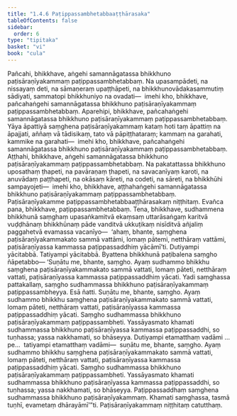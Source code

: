 ```yaml
---
title: "1.4.6 Paṭippassambhetabbaaṭṭhārasaka"
tableOfContents: false
sidebar:
  order: 6
type: "tipitaka"
basket: "vi"
book: "cula"
---
```



<DynamicBreadcrumb />

<Division number="44" book="cula" e="ch" v="4" p="46">

<Paragraph number="203" book="cula">
Pañcahi, bhikkhave, aṅgehi samannāgatassa bhikkhuno paṭisāraṇīyakammaṃ paṭippassambhetabbaṃ. Na upasampādeti, na nissayaṃ deti, na sāmaṇeraṃ upaṭṭhāpeti, na bhikkhunovādakasammutiṃ sādiyati, sammatopi bhikkhuniyo na ovadati—  imehi kho, bhikkhave, pañcahaṅgehi samannāgatassa bhikkhuno paṭisāraṇīyakammaṃ paṭippassambhetabbaṃ.
</Paragraph>

<Paragraph number="204" book="cula">
Aparehipi, bhikkhave, pañcahaṅgehi samannāgatassa bhikkhuno paṭisāraṇīyakammaṃ paṭippassambhetabbaṃ. Yāya āpattiyā saṃghena paṭisāraṇīyakammaṃ kataṃ hoti taṃ āpattiṃ na āpajjati, aññaṃ vā tādisikaṃ, tato vā pāpiṭṭhataraṃ; kammaṃ na garahati, kammike na garahati—  imehi kho, bhikkhave, pañcahaṅgehi samannāgatassa bhikkhuno paṭisāraṇīyakammaṃ paṭippassambhetabbaṃ.
</Paragraph>

<Paragraph number="205" book="cula">
Aṭṭhahi, bhikkhave, aṅgehi samannāgatassa bhikkhuno paṭisāraṇīyakammaṃ paṭippassambhetabbaṃ. Na pakatattassa bhikkhuno uposathaṃ ṭhapeti, na pavāraṇaṃ ṭhapeti, na savacanīyaṃ karoti, na anuvādaṃ paṭṭhapeti, na okāsaṃ kāreti, na codeti, na sāreti, na bhikkhūhi sampayojeti—  imehi kho, bhikkhave, aṭṭhahaṅgehi samannāgatassa bhikkhuno paṭisāraṇīyakammaṃ paṭippassambhetabbaṃ.

</Paragraph>
</Division>

<Paragraph number="206" type="center" book="cula">
Paṭisāraṇīyakamme paṭippassambhetabbaaṭṭhārasakaṃ niṭṭhitaṃ.


</Paragraph>

<Division number="45" book="cula" e="ch" v="4" p="46">

<Paragraph number="207" book="cula">
Evañca pana, bhikkhave, paṭippassambhetabbaṃ. Tena, bhikkhave, sudhammena bhikkhunā saṃghaṃ upasaṅkamitvā ekaṃsaṃ uttarāsaṅgaṃ karitvā vuḍḍhānaṃ bhikkhūnaṃ pāde vanditvā ukkuṭikaṃ nisīditvā añjaliṃ paggahetvā evamassa vacanīyo—  ‘ahaṃ, bhante, saṃghena paṭisāraṇīyakammakato sammā vattāmi, lomaṃ pātemi, netthāraṃ vattāmi, paṭisāraṇīyassa kammassa paṭippassaddhiṃ yācāmī’ti. Dutiyampi yācitabbā. Tatiyampi yācitabbā. Byattena bhikkhunā paṭibalena saṃgho ñāpetabbo—
</Paragraph>

<Paragraph number="208" book="cula">
‘Suṇātu me, bhante, saṃgho. Ayaṃ sudhammo bhikkhu saṃghena paṭisāraṇīyakammakato sammā vattati, lomaṃ pāteti, netthāraṃ vattati, paṭisāraṇīyassa kammassa paṭippassaddhiṃ yācati. Yadi saṃghassa pattakallaṃ, saṃgho sudhammassa bhikkhuno paṭisāraṇīyakammaṃ paṭippassambheyya. Esā ñatti.
</Paragraph>

<Paragraph number="209" book="cula">
Suṇātu me, bhante, saṃgho. Ayaṃ sudhammo bhikkhu saṃghena paṭisāraṇīyakammakato sammā vattati, lomaṃ pāteti, netthāraṃ vattati, paṭisāraṇīyassa kammassa paṭippassaddhiṃ yācati. Saṃgho sudhammassa bhikkhuno paṭisāraṇīyakammaṃ paṭippassambheti. Yassāyasmato khamati sudhammassa bhikkhuno paṭisāraṇīyassa kammassa paṭippassaddhi, so tuṇhassa; yassa nakkhamati, so bhāseyya.
</Paragraph>

<Paragraph number="210" book="cula">
Dutiyampi etamatthaṃ vadāmi …pe…  tatiyampi etamatthaṃ vadāmi—  suṇātu me, bhante, saṃgho. Ayaṃ sudhammo bhikkhu saṃghena paṭisāraṇīyakammakato sammā vattati, lomaṃ pāteti, netthāraṃ vattati, paṭisāraṇīyassa kammassa paṭippassaddhiṃ yācati. Saṃgho sudhammassa bhikkhuno paṭisāraṇīyakammaṃ paṭippassambheti. Yassāyasmato khamati sudhammassa bhikkhuno paṭisāraṇīyassa kammassa paṭippassaddhi, so tuṇhassa; yassa nakkhamati, so bhāseyya.
</Paragraph>

<Paragraph number="211" book="cula">
Paṭippassaddhaṃ saṃghena sudhammassa bhikkhuno paṭisāraṇīyakammaṃ. Khamati saṃghassa, tasmā tuṇhī, evametaṃ dhārayāmī’”ti.

</Paragraph>
</Division>

<Paragraph number="212" type="center" book="cula">
Paṭisāraṇīyakammaṃ niṭṭhitaṃ catutthaṃ.
</Paragraph>
